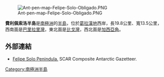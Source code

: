 {{no footnotes|time=2013-10-29T07:49:53+00:00}}
[[Image:Ant-pen-map-Felipe-Solo-Obligado.PNG|thumb]]

'''費利佩索洛半島'''是[[南極洲|南極洲]]的[[半島|半島]]，位於[[葛拉漢地|葛拉漢地]]西岸，長19.8公里、寬13.5公里，西南面是[[巴里拉里灣|巴里拉里灣]]，東北面是[[比戈灣|比戈灣]]，西北面是[[加西亞角|加西亞角]]。

{{coord|65|50|00|S|64|32|00|W|display=title}}

==外部連結==
* [https://data.aad.gov.au/aadc/gaz/scar/display_name.cfm?gaz_id=134917 Felipe Solo Penindula.] SCAR Composite Antarctic Gazetteer.

{{DEFAULTSORT:Felipe Solo Peninsula}}
[[Category:南極洲半島|Category:南極洲半島]]


{{GrahamCoast-geo-stub}}
